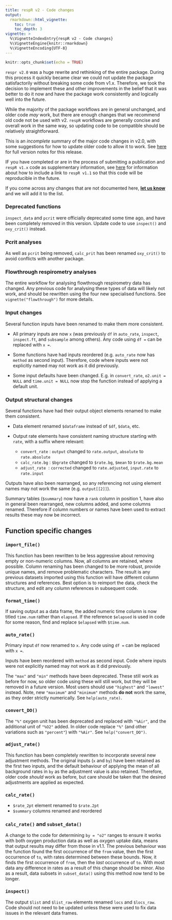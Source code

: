 ```yaml
---
title: respR v2 - Code changes
output: 
  rmarkdown::html_vignette:
    toc: true
    toc_depth: 3
vignette: >
  %\VignetteIndexEntry{respR v2 - Code changes}
  %\VignetteEngine{knitr::rmarkdown}
  %\VignetteEncoding{UTF-8}
---
```


```r
knitr::opts_chunk$set(echo = TRUE)
```

`respr v2.0` was a huge rewrite and rethinking of the entire package. During this process it quickly became clear we could not update the package satisfactorily without breaking some code from v1.x. Therefore, we took the decision to implement these and other improvements in the belief that it was better to do it now and have the package work consistently and logically well into the future. 

While the majority of the package workflows are in general unchanged, and older code *may* work, but there are enough changes that we recommend old code not be used with v2. `respR` workflows are generally concise and overall work in the same way, so updating code to be compatible should be relatively straightforward. 

This is an *incomplete* summary of the major code changes in v2.0, with some suggestions for how to update older code to allow it to work.  See [here]() for full version notes for this release. 

IF you have completed or are in the process of submitting a publication and `respR v1.x` code as supplementary information, see [here]() for information about how to include a link to `respR v1.1` so that this code will be reproducible in the future. 

If you come across any changes that are not documented here, [**let us know**](mailto:nicholascarey@gmail.com) and we will add it to the list. 

### Deprecated functions

`inspect_data` and `pcrit` were officially deprecated some time ago, and have been completely removed in this version. Update code to use `inspect()` and `oxy_crit()` instead.

### Pcrit analyses

As well as `pcrit` being removed, `calc_prit` has been renamed `oxy_crit()` to avoid conflicts with another package. 

### Flowthrough respirometry analyses

The entire workflow for analysing flowthrough respirometry data has changed. Any previous code for analysing these types of data will likely not work, and should be rewritten using the four new specialised functions. See `vignette("flowthrough")` for more details.

### Input changes

Several function inputs have been renamed to make them more consistent. 

 - All primary inputs are now `x` (was previously `df` in `auto_rate`, `inspect`, `inspect.ft`, and `subsample` among others). Any code using `df =` can be replaced with `x =`. 
 
 - Some functions have had inputs reordered (e.g. `auto_rate` now has `method` as second input). Therefore, code where inputs were not explicitly named may not work as it did previously.  
 
 - Some input defaults have been changed. E.g. in `convert_rate`, `o2.unit = NULL` and `time.unit = NULL` now stop the function instead of applying a default unit.

### Output structural changes

Several functions have had their output object elements renamed to make them consistent. 

 - Data element renamed `$dataframe` instead of `$df`, `$data`, etc. 
 
 - Output rate elements have consistent naming structure starting with `rate`, with a suffix where relevant:
    - `convert_rate` : `output` changed to `rate.output`, `absolute` to `rate.absolute`
    - `calc_rate.bg` : `$bgrate` changed to `$rate.bg`, `$mean` to `$rate.bg.mean`
    - `adjust_rate`  : `corrected` changed to `rate.adjusted`, `input.rate` to `rate.input`

Outputs have also been rearranged, so any referencing not using element names may not work the same (e.g. `output[[2]]`).

Summary tables (`$summary`) now have a `rank` column in position 1, have also in general been rearranged, new columns added, and some columns renamed. Therefore if column numbers or names have been used to extract results these may now be incorrect.

## Function specific changes 

### `import_file()`

This function has been rewritten to be less aggressive about removing empty or non-numeric columns. Now, all columns are retained, where possible. Column renaming has been changed to be more robust, provide unique names, and remove problematic characters. The result is any previous datasets imported using this function will have different column structures and references. Best option is to reimport the data, check the structure, and edit any column references in subsequent code. 

### `format_time()`

If saving output as a data frame, the added numeric time column is now titled `time.num` rather than `elapsed`. If the reference `$elapsed` is used in code for some reason, find and replace `$elapsed` with `$time.num`.

### `auto_rate()`

Primary input `df` now renamed to `x`. Any code using `df =` can be replaced with `x =`.

Inputs have been reordered with `method` as second input. Code where inputs were not explicitly named may not work as it did previously. 

The `"max"` and `"min"` methods have been deprecated. These still work as before for now, so older code using these will still work, but they will be removed in a future version. Most users should use `"highest"` and `"lowest"` instead. Note, new `"maximum"` and `"minimum"` methods **do not** work the same, as they order strictly numerically. See `help(auto_rate)`.

### `convert_DO()`

The `"%"` oxygen unit has been deprecated and replaced with `"%Air"`, and the additional unit of `"%O2"` added. In older code replace `"%"` (and other variations such as `"percent"`) with `"%Air"`. See `help("convert_DO")`.

### `adjust_rate()`

This function has been completely rewritten to incorporate several new adjustment methods. The original inputs (`x` and `by`) have been retained as the first two inputs, and the default behaviour of applying the mean of all background rates in `by` as the adjustment value is also retained. Therefore, older code *should* work as before, but care should be taken that the desired adjustments are applied as expected.

### `calc_rate()`

- `$rate_2pt` element renamed to `$rate.2pt` 
- `$summary` columns renamed and reordered

### `calc_rate()` and `subset_data()`

A change to the code for determining `by = "o2"` ranges to ensure it works with both oxygen production data as well as oxygen uptake data, means that output results may differ from those in v1.1. The previous behaviour was the function found the first occurrence of the `from` value, then the first occurrence of `to`, with rates determined between these bounds. Now, it finds the first occurrence of `from`, then the *last* occurrence of `to`. With most data any difference in rates as a result of this change should be minor. Also as a result, data subsets in `subset_data()` using this method now tend to be longer. 

### `inspect()`

The output `$list` and `$list_raw` elements renamed `locs` and `$locs_raw`. Code should not need to be updated unless these were used to fix data issues in the relevant data frames.



